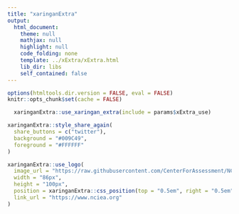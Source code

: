 ```yaml
---
title: "xaringanExtra"
output:
  html_document:
    theme: null
    mathjax: null
    highlight: null
    code_folding: none
    template: ../xExtra/xExtra.html
    lib_dir: libs
    self_contained: false
---
```


```r
options(htmltools.dir.version = FALSE, eval = FALSE)
knitr::opts_chunk$set(cache = FALSE)
```

```r
  xaringanExtra::use_xaringan_extra(include = params$xExtra_use)
```

```r
xaringanExtra::style_share_again(
  share_buttons = c("twitter"),
  background = "#009C49",
  foreground = "#FFFFFF"
)
```

```r
xaringanExtra::use_logo(
  image_url = "https://raw.githubusercontent.com/CenterForAssessment/NCME_2022_Demonstration/main/Presentations/cfa_assets/img/CFA_Logo.svg", # could be local if copied to `libs`
  width = "86px",
  height = "100px",
  position = xaringanExtra::css_position(top = "0.5em", right = "0.5em"),
  link_url = "https://www.nciea.org"
)
```